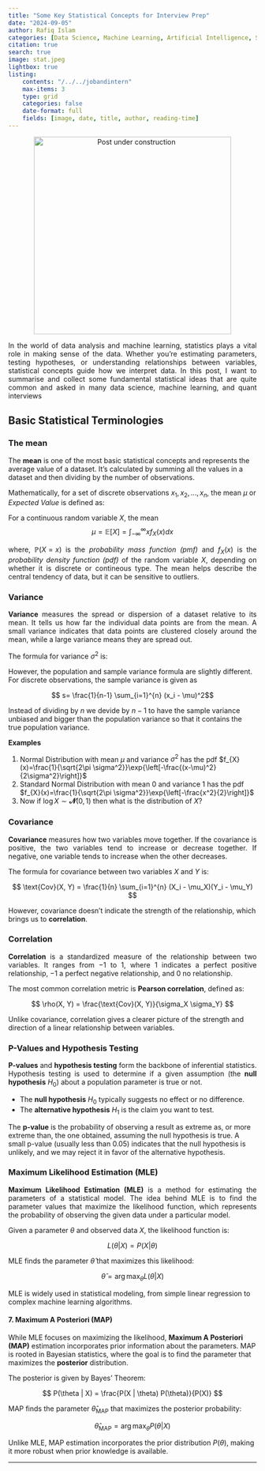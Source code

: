 ```yaml
---
title: "Some Key Statistical Concepts for Interview Prep"
date: "2024-09-05"
author: Rafiq Islam
categories: [Data Science, Machine Learning, Artificial Intelligence, Statistics]
citation: true
search: true
image: stat.jpeg
lightbox: true
listing: 
    contents: "/../../jobandintern"
    max-items: 3
    type: grid
    categories: false
    date-format: full
    fields: [image, date, title, author, reading-time]
---   
```


<p align="center">
  <img src="/_assets/images/uc.jpeg" alt="Post under construction" width="400" height="400"/>
</p>


<p style="text-align:justify">
    In the world of data analysis and machine learning, statistics plays a vital role in making sense of the data. Whether you're estimating parameters, testing hypotheses, or understanding relationships between variables, statistical concepts guide how we interpret data. In this post, I want to summarise and collect some fundamental statistical ideas that are quite common and asked in many data science, machine learning, and quant interviews
</p>

## Basic Statistical Terminologies  

### The mean  
The **mean** is one of the most basic statistical concepts and represents the average value of a dataset. It’s calculated by summing all the values in a dataset and then dividing by the number of observations.

Mathematically, for a set of discrete observations $x_1, x_2, ..., x_n$, the mean $\mu$ or *Expected Value* is defined as:

\begin{align*}
\mu &=  \frac{1}{n} \sum_{i=1}^{n} x_i\\
\implies \mathbb{E}[X] &= \sum_{i=1}^{n} x_i\mathbb{P}(X=x_i)
\end{align*}  

For a continuous random variable $X$, the mean  
$$
\mu = \mathbb{E}[X]=\int_{-\infty}^{\infty}xf_X(x)dx
$$  

<p style="text-align: justify">
    where, $\mathbb{P}(X=x)$ is the *probability mass function (pmf)* and $f_X(x)$ is the *probability density function (pdf)* of the random variable $X$, depending on whether it is discrete or contineous type. The mean helps describe the central tendency of data, but it can be sensitive to outliers.
</p>

### Variance  

<p style="text-align: justify">
    **Variance** measures the spread or dispersion of a dataset relative to its mean. It tells us how far the individual data points are from the mean. A small variance indicates that data points are clustered closely around the mean, while a large variance means they are spread out.
</p>

The formula for variance $\sigma^2$ is:

\begin{align*}
    \sigma^2=Var(X)&=\frac{1}{n} \sum_{i=1}^{n} (x_i - \mu)^2\\
    &=\mathbb{E}\left[(X-\mathbb{E}[X])^2\right]\\
    &=\mathbb{E}\left[(X^2-2X\mathbb{E}[X]+(\mathbb{E}[X])^2)\right]\\
    &=\mathbb{E}[X^2]-2\mathbb{E}[X]\mathbb{E}[X]+(\mathbb{E}[X])^2\\
    &=\mathbb{E}[X^2]-(\mathbb{E}[X])^2\\
\end{align*}

However, the population and sample variance formula are slightly different. For discrete observations, the sample variance is given as  

$$ s= \frac{1}{n-1} \sum_{i=1}^{n} (x_i - \mu)^2$$

Instead of dividing by $n$ we devide by $n-1$ to have the sample variance unbiased and bigger than the population variance so that it contains the true population variance.  

**Examples**  

1. Normal Distribution with mean $\mu$ and variance $\sigma^2$ has the pdf $f_{X}(x)=\frac{1}{\sqrt{2\pi \sigma^2}}\exp{\left[-\frac{(x-\mu)^2}{2\sigma^2}\right]}$  
2. Standard Normal Distribution with mean $0$ and variance $1$ has the pdf $f_{X}(x)=\frac{1}{\sqrt{2\pi \sigma^2}}\exp{\left[-\frac{x^2}{2}\right]}$  
3. Now if $\log X\sim \mathbfcal{N}(0,1)$ then what is the distribution of $X$?

### Covariance

<p style="text-align: justify">
    **Covariance** measures how two variables move together. If the covariance is positive, the two variables tend to increase or decrease together. If negative, one variable tends to increase when the other decreases.
</p>

The formula for covariance between two variables $X$ and $Y$ is:

$$
\text{Cov}(X, Y) = \frac{1}{n} \sum_{i=1}^{n} (X_i - \mu_X)(Y_i - \mu_Y)
$$

However, covariance doesn’t indicate the strength of the relationship, which brings us to **correlation**.

### Correlation 
<p style="text-align: justify">
    **Correlation** is a standardized measure of the relationship between two variables. It ranges from $-1$ to $1$, where $1$ indicates a perfect positive relationship, $-1$ a perfect negative relationship, and $0$ no relationship.
</p>

The most common correlation metric is **Pearson correlation**, defined as:

$$
\rho(X, Y) = \frac{\text{Cov}(X, Y)}{\sigma_X \sigma_Y}
$$

Unlike covariance, correlation gives a clearer picture of the strength and direction of a linear relationship between variables.

### P-Values and Hypothesis Testing

<p style="text-align: justify">
    **P-values** and **hypothesis testing** form the backbone of inferential statistics. Hypothesis testing is used to determine if a given assumption (the **null hypothesis** $H_0$) about a population parameter is true or not.
</p>

- The **null hypothesis** $H_0$ typically suggests no effect or no difference.
- The **alternative hypothesis** $H_1$ is the claim you want to test.

The **p-value** is the probability of observing a result as extreme as, or more extreme than, the one obtained, assuming the null hypothesis is true. A small p-value (usually less than 0.05) indicates that the null hypothesis is unlikely, and we may reject it in favor of the alternative hypothesis.

### Maximum Likelihood Estimation (MLE)

<p style="text-align: justify">
    **Maximum Likelihood Estimation (MLE)** is a method for estimating the parameters of a statistical model. The idea behind MLE is to find the parameter values that maximize the likelihood function, which represents the probability of observing the given data under a particular model.
</p>

Given a parameter $\theta$ and observed data $X$, the likelihood function is:

$$
L(\theta | X) = P(X | \theta)
$$

MLE finds the parameter $\hat{\theta}$ that maximizes this likelihood:

$$
\hat{\theta} = \arg\max_{\theta} L(\theta | X)
$$

MLE is widely used in statistical modeling, from simple linear regression to complex machine learning algorithms.

#### 7. Maximum A Posteriori (MAP)
While MLE focuses on maximizing the likelihood, **Maximum A Posteriori (MAP)** estimation incorporates prior information about the parameters. MAP is rooted in Bayesian statistics, where the goal is to find the parameter that maximizes the **posterior** distribution.

The posterior is given by Bayes’ Theorem:

$$
P(\theta | X) = \frac{P(X | \theta) P(\theta)}{P(X)}
$$

MAP finds the parameter $\hat{\theta}_{\text{MAP}}$ that maximizes the posterior probability:

$$
\hat{\theta}_{\text{MAP}} = \arg\max_{\theta} P(\theta | X)
$$

Unlike MLE, MAP estimation incorporates the prior distribution $P(\theta)$, making it more robust when prior knowledge is available.

---

